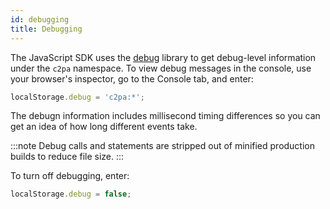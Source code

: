 ```yaml
---
id: debugging
title: Debugging
---
```


The JavaScript SDK uses the [debug](https://github.com/debug-js/debug) library to get debug-level information under the
`c2pa` namespace. To view debug messages in the console, use your browser's inspector, go to the Console
tab, and enter:

```js
localStorage.debug = 'c2pa:*';
```

The debugn information includes millisecond timing differences so you can get an idea of how long different events take.

:::note
Debug calls and statements are stripped out of minified production builds to reduce file size.
:::

To turn off debugging, enter:

```js
localStorage.debug = false;
```

